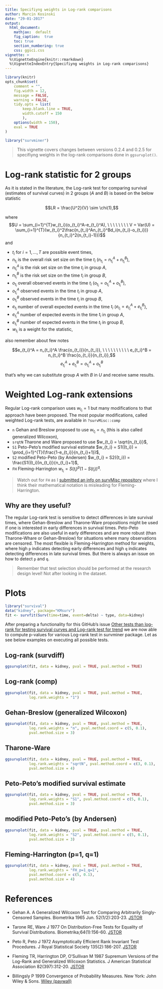 ```yaml
---
title: Specifiyng weights in Log-rank comparisons
author: Marcin Kosinski
date: "29-01-2017"
output:
  html_document:
    mathjax:  default
    fig_caption:  true
    toc: true
    section_numbering: true
    css: ggsci.css
vignette: >
  %\VignetteEngine{knitr::rmarkdown}
  %\VignetteIndexEntry{Specifiyng weights in Log-rank comparisons}
---
```

```r
library(knitr)
opts_chunk$set(
	comment = "",
	fig.width = 12, 
	message = FALSE,
	warning = FALSE,
	tidy.opts = list(
		keep.blank.line = TRUE,
		width.cutoff = 150
		),
	options(width = 150),
	eval = TRUE
)
```

```r
library("survminer")
```


> This vignette covers changes between versions 0.2.4 and 0.2.5 for specifiyng weights in the log-rank comparisons done in `ggsurvplot()`.

# Log-rank statistic for 2 groups


As it is stated in the literature, the Log-rank test for comparing survival (estimates of survival curves) in 2 groups ($A$ and $B$) is based on the below statistic

$$LR = \frac{U^2}{V} \sim \chi(1),$$

where $$U = \sum_{i=1}^{T}w_{t_i}(o_{t_i}^A-e_{t_i}^A), \ \ \ \ \ \ \ \ V = Var(U) = \sum_{i=1}^{T}(w_{t_i}^2\frac{n_{t_i}^An_{t_i}^Bd_i(n_{t_i}-o_{t_i})}{n_{t_i}^2(n_{t_i}-1)})$$
and 

- $t_i$ for $i=1, \dots, T$ are possible event times, 
- $n_{t_i}$ is the overall risk set size on the time $t_i$ ($n_{t_i} = n_{t_i}^A+n_{t_i}^B$),
- $n_{t_i}^A$ is the risk set size on the time $t_i$ in group $A$,
- $n_{t_i}^B$ is the risk set size on the time $t_i$ in group $B$,
- $o_{t_i}$ overall observed events in the time $t_i$ ($o_{t_i} = o_{t_i}^A+o_{t_i}^B$),
- $o_{t_i}^A$ observed events in the time $t_i$ in group $A$,
- $o_{t_i}^B$ observed events in the time $t_i$ in group $B$,
- $e_{t_i}$ number of overall expected events in the time $t_i$ ($e_{t_i} = e_{t_i}^A+e_{t_i}^B$),
- $e_{t_i}^A$ number of expected events in the time $t_i$ in group $A$,
- $e_{t_i}^B$ number of expected events in the time $t_i$ in group $B$,
- $w_{t_i}$ is a weight for the statistic,

also remember about few notes

$$e_{t_i}^A = n_{t_i}^A \frac{o_{t_i}}{n_{t_i}}, \ \ \ \ \ \ \ \ \ \  e_{t_i}^B = n_{t_i}^B \frac{o_{t_i}}{n_{t_i}},$$
$$e_{t_i}^A + e_{t_i}^B = o_{t_i}^A + o_{t_i}^B$$

that's why we can substitute group $A$ with $B$ in $U$ and receive same results.

# Weighted Log-rank extensions

Regular Log-rank comparison uses $w_{t_i} = 1$ but many modifications to that approach have been proposed. The most popular modifications, called weighted Log-rank tests, are available in `?survMisc::comp`

- `n` Gehan and Breslow proposed to use $w_{t_i} = n_{t_i}$ (this is also called generalized Wilcoxon),
- `srqtN` Tharone and Ware proposed to use $w_{t_i} = \sqrt{n_{t_i}}$,
- `S1` Peto-Peto's modified survival estimate $w_{t_i} = S1({t_i}) = \prod_{i=1}^{T}(\frac{1-e_{t_i}}{n_{t_i}+1})$,
- `S2` modified Peto-Peto (by Andersen) $w_{t_i} = S2({t_i}) = \frac{S1({t_i})n_{t_i}}{n_{t_i}+1}$,
- `FH` Fleming-Harrington $w_{t_i} = S(t_i)^p(1 - S(t_i))^q$.

> Watch out for `FH` as I [submitted an info on survMisc repository](https://github.com/dardisco/survMisc/issues/15) where I think their mathematical notation is misleading for Fleming-Harrington.

## Why are they useful?

The regular Log-rank test is sensitive to detect differences in late survival times, where Gehan-Breslow and Tharone-Ware propositions might be used if one is interested in early differences in survival times. Peto-Peto modifications are also useful in early differences and are more robust (than Tharone-Whare or Gehan-Breslow) for situations where many observations are censored. The most flexible is Fleming-Harrington method for weights, where high `p` indicates detecting early differences and high `q` indicates detecting differences in late survival times. But there is always an issue on how to detect `p` and `q`.

> Remember that test selection should be performed at the research design level! Not after looking in the dataset.

# Plots 

```r
library("survival")
data("kidney", package="KMsurv")
fit <- survfit(Surv(time=time, event=delta) ~ type, data=kidney)
```

After preparing a functionality for this GitHub's issue [Other tests than log-rank for testing survival curves and Log-rank test for trend](https://github.com/kassambara/survminer/issues/17) we are now able to compute p-values for various Log-rank test in survminer package. Let as see below examples on executing all possible tests.

## Log-rank (survdiff)
```r
ggsurvplot(fit, data = kidney, pval = TRUE, pval.method = TRUE)
```

## Log-rank (comp)

```r
ggsurvplot(fit, data = kidney, pval = TRUE, pval.method = TRUE,
           log.rank.weights = "1")
```

## Gehan-Breslow (generalized Wilcoxon)

```r
ggsurvplot(fit, data = kidney, pval = TRUE, pval.method = TRUE,
           log.rank.weights = "n", pval.method.coord = c(5, 0.1),
           pval.method.size = 3)
```

## Tharone-Ware

```r
ggsurvplot(fit, data = kidney, pval = TRUE, pval.method = TRUE,
           log.rank.weights = "sqrtN", pval.method.coord = c(3, 0.1),
           pval.method.size = 4)
```

## Peto-Peto's modified survival estimate

```r
ggsurvplot(fit, data = kidney, pval = TRUE, pval.method = TRUE,
           log.rank.weights = "S1", pval.method.coord = c(5, 0.1),
           pval.method.size = 3)
```

## modified Peto-Peto's (by Andersen)

```r
ggsurvplot(fit, data = kidney, pval = TRUE, pval.method = TRUE,
           log.rank.weights = "S2", pval.method.coord = c(5, 0.1),
           pval.method.size = 3)
```

## Fleming-Harrington (p=1, q=1)

```r
ggsurvplot(fit, data = kidney, pval = TRUE, pval.method = TRUE,
           log.rank.weights = "FH_p=1_q=1", 
           pval.method.coord = c(5, 0.1),
           pval.method.size = 4)
```


# References

- Gehan A. A Generalized Wilcoxon Test for Comparing Arbitrarily Singly-Censored Samples. Biometrika 1965 Jun. 52(1/2):203-23. [JSTOR](www.jstor.org/stable/2333825)

- Tarone RE, Ware J 1977 On Distribution-Free Tests for Equality of Survival Distributions. Biometrika;64(1):156-60. [JSTOR](http://www.jstor.org/stable/2335790)

- Peto R, Peto J 1972 Asymptotically Efficient Rank Invariant Test Procedures. J Royal Statistical Society 135(2):186-207. [JSTOR](http://www.jstor.org/stable/2344317)

- Fleming TR, Harrington DP, O'Sullivan M 1987 Supremum Versions of the Log-Rank and Generalized Wilcoxon Statistics. J American Statistical Association 82(397):312-20. [JSTOR](http://www.jstor.org/stable/2289169)

- Billingsly P 1999 Convergence of Probability Measures. New York: John Wiley & Sons. [Wiley (paywall)](dx.doi.org/10.1002/9780470316962)
